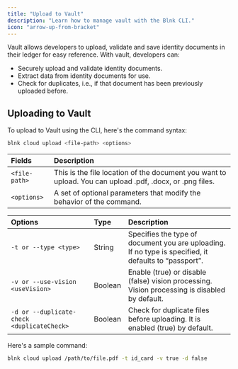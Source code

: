 ```yaml
---
title: "Upload to Vault"
description: "Learn how to manage vault with the Blnk CLI."
icon: "arrow-up-from-bracket"
---
```



Vault allows developers to upload, validate and save identity documents in their ledger for easy reference. With vault, developers can:

- Securely upload and validate identity documents.
- Extract data from identity documents for use.
- Check for duplicates, i.e., if that document has been previously uploaded before.

## Uploading to Vault

To upload to Vault using the CLI, here's the command syntax:

```sh Shell
blnk cloud upload <file-path> <options>
```

| Fields | Description |
| :--- | :--- |
| `<file-path>` | This is the file location of the document you want to upload. You can upload .pdf, .docx, or .png files. |
| `<options>` | A set of optional parameters that modify the behavior of the command. |

| Options | Type | Description |
| :--- | :--- | :--- |
| `-t or --type <type>` | String |  Specifies the type of document you are uploading. If no type is specified, it defaults to “passport”. |
| `-v or --use-vision <useVision>` | Boolean | Enable (true) or disable (false) vision processing. Vision processing is disabled by default. |
| `-d or --duplicate-check <duplicateCheck>` | Boolean | Check for duplicate files before uploading. It is enabled (true) by default. |

Here's a sample command:

```sh Shell
blnk cloud upload /path/to/file.pdf -t id_card -v true -d false
```

<NeedHelp />